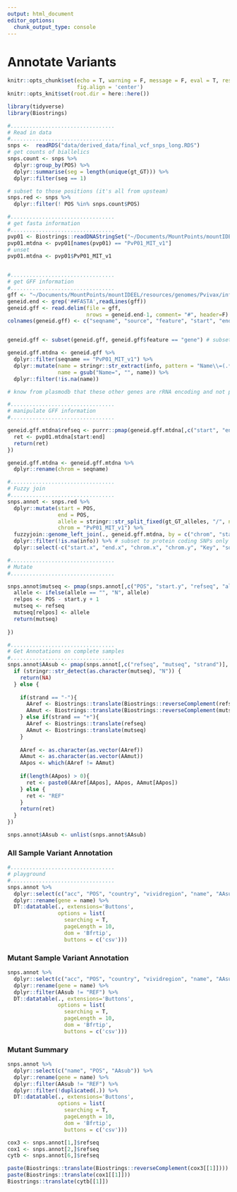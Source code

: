 ```yaml
---
output: html_document
editor_options: 
  chunk_output_type: console
---
```


# Annotate Variants 
```r
knitr::opts_chunk$set(echo = T, warning = F, message = F, eval = T, results = 'hide',
                      fig.align = 'center')
knitr::opts_knit$set(root.dir = here::here())
```
```r
library(tidyverse)
library(Biostrings)
```

```r
#.................................
# Read in data
#.................................
snps <-  readRDS("data/derived_data/final_vcf_snps_long.RDS")
# get counts of biallelics
snps.count <- snps %>% 
  dplyr::group_by(POS) %>% 
  dplyr::summarise(seg = length(unique(gt_GT))) %>% 
  dplyr::filter(seg == 1) 

# subset to those positions (it's all from upsteam)
snps.red <- snps %>% 
  dplyr::filter(! POS %in% snps.count$POS)

```
```r
#.................................
# get fasta information
#.................................
pvp01 <- Biostrings::readDNAStringSet("~/Documents/MountPoints/mountIDEEL/resources/genomes/Pvivax/genomes/PvP01.fasta")
pvp01.mtdna <- pvp01[names(pvp01) == "PvP01_MIT_v1"]
# unset
pvp01.mtdna <- pvp01$PvP01_MIT_v1


#.................................
# get GFF information
#.................................
gff <- "~/Documents/MountPoints/mountIDEEL/resources/genomes/Pvivax/info/gff/PvP01.gff3"
geneid.end <- grep('##FASTA',readLines(gff))
geneid.gff <- read.delim(file = gff,
                         nrows = geneid.end-1, comment= "#", header=F)
colnames(geneid.gff) <- c("seqname", "source", "feature", "start", "end", "score", "strand", "frame", "info")


geneid.gff <- subset(geneid.gff, geneid.gff$feature == "gene") # subset to only genes, don't want the other mRNA, etc data

geneid.gff.mtdna <- geneid.gff %>% 
  dplyr::filter(seqname == "PvP01_MIT_v1") %>% 
  dplyr::mutate(name = stringr::str_extract(info, pattern = "Name\\=(.*)"),
                name = gsub("Name=", "", name)) %>% 
  dplyr::filter(!is.na(name))

# know from plasmodb that these other genes are rRNA encoding and not protein encoding

#.................................
# manipulate GFF information
#.................................

geneid.gff.mtdna$refseq <- purrr::pmap(geneid.gff.mtdna[,c("start", "end")], function(start, end){
  ret <- pvp01.mtdna[start:end]
  return(ret)
}) 

geneid.gff.mtdna <- geneid.gff.mtdna %>% 
  dplyr::rename(chrom = seqname)

```

```r

#.................................
# Fuzzy join
#.................................
snps.annot <- snps.red %>% 
  dplyr::mutate(start = POS,
                end = POS,
                allele = stringr::str_split_fixed(gt_GT_alleles, "/", n=2)[,1],
                chrom = "PvP01_MIT_v1") %>% 
  fuzzyjoin::genome_left_join(., geneid.gff.mtdna, by = c("chrom", "start", "end")) %>% 
  dplyr::filter(!is.na(info)) %>% # subset to protein coding SNPs only
  dplyr::select(-c("start.x", "end.x", "chrom.x", "chrom.y", "Key", "source", "feature", "score", "frame"))


```

```r
#.................................
# Mutate
#.................................

snps.annot$mutseq <- pmap(snps.annot[,c("POS", "start.y", "refseq", "allele")], function(POS, start.y, refseq, allele){
  allele <- ifelse(allele == "", "N", allele)
  relpos <- POS - start.y + 1 
  mutseq <- refseq
  mutseq[relpos] <- allele
  return(mutseq)
  
})

#.................................
# Get Annotations on complete samples
#.................................
snps.annot$AAsub <- pmap(snps.annot[,c("refseq", "mutseq", "strand")], function(refseq, mutseq, strand){
  if (stringr::str_detect(as.character(mutseq), "N")) {
    return(NA)
  } else {
    
    if(strand == "-"){
      AAref <- Biostrings::translate(Biostrings::reverseComplement(refseq))
      AAmut <- Biostrings::translate(Biostrings::reverseComplement(mutseq))  
    } else if(strand == "+"){
      AAref <- Biostrings::translate(refseq)
      AAmut <- Biostrings::translate(mutseq)
    }
    
    AAref <- as.character(as.vector(AAref))
    AAmut <- as.character(as.vector(AAmut))
    AApos <- which(AAref != AAmut)
    
    if(length(AApos) > 0){
      ret <- paste0(AAref[AApos], AApos, AAmut[AApos])
    } else {
      ret <- "REF"
    }
    return(ret)
  }
})

snps.annot$AAsub <- unlist(snps.annot$AAsub)

```

### All Sample Variant Annotation
```r

#.................................
# playground
#.................................
snps.annot %>% 
  dplyr::select(c("acc", "POS", "country", "vividregion", "name", "AAsub")) %>% 
  dplyr::rename(gene = name) %>% 
  DT::datatable(., extensions='Buttons',
                options = list(
                  searching = T,
                  pageLength = 10,
                  dom = 'Bfrtip', 
                  buttons = c('csv')))

```

### Mutant Sample Variant Annotation
```r

snps.annot %>% 
  dplyr::select(c("acc", "POS", "country", "vividregion", "name", "AAsub")) %>% 
  dplyr::rename(gene = name) %>% 
  dplyr::filter(AAsub != "REF") %>% 
  DT::datatable(., extensions='Buttons',
                options = list(
                  searching = T,
                  pageLength = 10,
                  dom = 'Bfrtip', 
                  buttons = c('csv')))

```

### Mutant Summary
```r

snps.annot %>% 
  dplyr::select(c("name", "POS", "AAsub")) %>% 
  dplyr::rename(gene = name) %>% 
  dplyr::filter(AAsub != "REF") %>% 
  dplyr::filter(!duplicated(.)) %>% 
  DT::datatable(., extensions='Buttons',
                options = list(
                  searching = T,
                  pageLength = 10,
                  dom = 'Bfrtip', 
                  buttons = c('csv')))

```



```r


cox3 <- snps.annot[1,]$refseq
cox1 <- snps.annot[2,]$refseq
cytb <- snps.annot[6,]$refseq

paste(Biostrings::translate(Biostrings::reverseComplement(cox3[[1]])))
paste(Biostrings::translate(cox1[[1]]))
Biostrings::translate(cytb[[1]])

```
